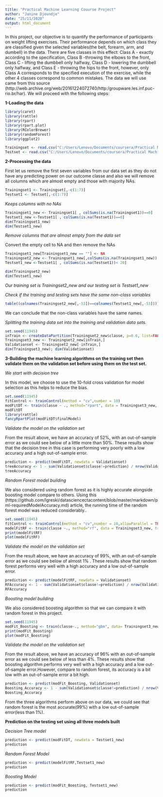 ```yaml
---
title: "Practical Machine Learning Couurse Project"
author: "Janine Djeundje"
date: "25/11/2020"
output: html_document
---
```

In this project, our objective is to quantify the performance of participants on weight lifting exercises. Their performance depends on which class they are classified given the selected variables(the belt, forearm, arm, and dumbell) in the data. There are five classes in this effect: Class A - exactly according to the specification, Class B -throwing the elbows to the front, Class C - lifting the dumbbell only halfway, Class D - lowering the dumbbell only halfway, and Class E - throwing the hips to the front, however, only Class A corresponds to the specified execution of the exercise, while the other 4 classes correspond to common mistakes. The data we will use came from this source  (http://web.archive.org/web/20161224072740/http:/groupware.les.inf.puc-rio.br/har). We will proceed with the following steps:

**1-Loading the data**

```r
library(caret)
library(rattle) 
library(rpart) 
library(rpart.plot) 
library(RColorBrewer)
library(randomForest)
library(ggplot2)
```


```r
Trainingset <- read.csv("C:/Users/Lenovo/Documents/coursera/Practical Machine learning/pml-training.csv")
Testset <- read.csv("C:/Users/Lenovo/Documents/coursera/Practical Machine learning/pml-testing.csv")
```

**2-Processing the data**

First let us remove the first seven variables from our data set as they do not have any predicting power on our outcome classe and also we will remove all columns which are almost empty and those with majority NAs.

```r
Trainingset1 <- Trainingset[,-c(1:7)]
Testset1 <- Testset[,-c(1:7)]
```

*Keeps columns with no NAs*

```r
Trainingset1_new <- Trainingset1[ , colSums(is.na(Trainingset1))==0]
Testset1_new <-Testset1[ , colSums(is.na(Testset1))==0]
dim(Trainingset1_new)
dim(Testset1_new)
```


*Remove columns that are almost empty from the data set*

Convert the empty cell to NA and then remove the NAs

```r
Trainingset1_new[Trainingset1_new == ""] <- NA
Trainingset2_new <- Trainingset1_new[,colSums(is.na(Trainingset1_new)) < 19216]
Testset1_new <-Testset1[ , colSums(is.na(Testset1))< 20]

dim(Trainingset2_new)
dim(Testset1_new)
```

*Our training set is Trainingset2_new and our testing set is Testset1_new*

*Check if the training and testing sets have the same non-class variables*

```r
table((colnames(Trainingset2_new[,-53])==colnames(Testset1_new[,-53])))
```

We can conclude that the non-class variables have the same names.

*Splitting the training data set into the training and validation data sets.*

```r
set.seed(11945)
inTrain <- createDataPartition(Trainingset2_new$classe, p=0.6, list=FALSE)
Trainingset3_new <- Trainingset2_new[inTrain,]
Validationset <- Trainingset2_new[-inTrain,]
dim(Trainingset3_new); dim(Validationset)
```


**3-Building the machine learning algorithms on the training set then validate them on the validation set before using them on the test set.**

*We start with decision tree*

In this model, we choose to use the 10-fold cross validation for model selection as this helps to reduce the bias.

```r
set.seed(11945)
fitControl <- trainControl(method = "cv",number = 10)
modFitDT <- train(classe ~ ., method="rpart", data = Trainingset3_new, trControl = fitControl)
modFitDT
library(rattle)
fancyRpartPlot(modFitDT$finalModel)
```

*Validate the model on the validation set*

From the result above, we have an accuracy of 52%, with an out-of-sample error as we could see below of a little more than 50%. These results show that the decision tree in this case is performing very poorly with a low accuracy and a high out-of-sample error.

```r
prediction <- predict(modFitDT, newdata = Validationset)
treeAccuracy <- 1 - sum(Validationset$classe!=prediction) / nrow(Validationset)
treeAccuracy
```

*Random Forest model building*

We also considered using random forest as it is highly accurate alongside boosting model compare to others.
Using this (https://github.com/lgreski/datasciencectacontent/blob/master/markdown/pml-requiredModelAccuracy.md) article, the running time of the random forest model was reduced considerably..

```r
set.seed(11945)
fitControl <- trainControl(method = "cv",number = 10,allowParallel = TRUE)
modelFitRF <- train(classe ~., method="rf", data = Trainingset3_new, trControl = fitControl)
print(modelFitRF)
plot(modelFitRF)
```

*Validate the model on the validation set*

From the result above, we have an accuracy of 99%, with an out-of-sample error as we could see below of almost 1% . These results show that random forest performs very well with a high accuracy and a low out-of-sample error.

```r
prediction <- predict(modelFitRF, newdata = Validationset)
RFAccuracy <- 1 - sum(Validationset$classe!=prediction) / nrow(Validationset)
RFAccuracy
```


*Boosting model building*

We also considered boosting algorithm so that we can compare it with random forest in this project. 

```r
set.seed(11945)
modFit_Boosting <- train(classe~., method="gbm", data= Trainingset3_new, verbose=FALSE, trControl = trainControl(method = "cv", number = 10))
print(modFit_Boosting)
plot(modFit_Boosting)
```

*Validate the model on the validation set*

From the result above, we have an accuracy of 96% with an out-of-sample error as we could see below of less than 4%. These results show that boosting algorithm performs very well with a high accuracy and a low out-of-sample error.However, compare to random forest, its accuracy is a bit low with an out-of-sample error a bit high. 

```r
prediction <- predict(modFit_Boosting, Validationset)
Boosting_Accuracy <- 1 - sum(Validationset$classe!=prediction) / nrow(Validationset)
Boosting_Accuracy
```

From the three algorithms perform above on our data, we could see that random forest is the most accurate(99%) with a low out-of-sample error(less than 1%).  

**Prediction on the testing set using all three models built**

*Decision Tree model*

```r
prediction <- predict(modFitDT, newdata = Testset1_new)
prediction
```

*Random Forest Model*

```r
prediction <- predict(modelFitRF,Testset1_new)
prediction
```

*Boosting Model*

```r
prediction <- predict(modFit_Boosting, Testset1_new)
prediction
```